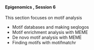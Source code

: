 <br>

#### **Epigenomics , Session 6**

This section focuses on motif analysis

* Motif databases and making seqlogos
* Motif enrichment analysis with MEME
* De novo motif analysis with MEME
* Finding motifs with motifmatchr
